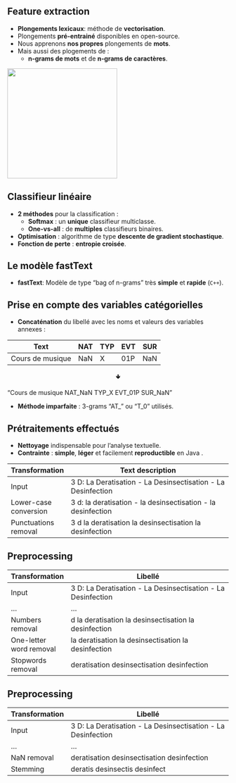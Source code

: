 
## Feature extraction

- [**Plongements lexicaux**]{.orange}: méthode de [**vectorisation**]{.blue2}.
- Plongements [**pré-entrainé**]{.orange} disponibles en open-source.
- Nous apprenons [**nos propres**]{.orange} plongements de [**mots**]{.blue2}.
- Mais aussi des plogements de :
  - [**n-grams de mots**]{.blue2} et de [**n-grams de caractères**]{.blue2}.

![](img/n-grams_eng.png){height="250" fig-align="center"}

## Classifieur linéaire

- [**2 méthodes**]{.orange} pour la classification : 
  - [**Softmax**]{.blue2} : un [**unique**]{.green2} classifieur multiclasse.
  - [**One-vs-all**]{.blue2} : de [**multiples**]{.green2} classifieurs binaires.
- [**Optimisation**]{.orange} : algorithme de type [**descente de gradient stochastique**]{.blue2}.
- [**Fonction de perte**]{.orange} : [**entropie croisée**]{.blue2}.

## Le modèle fastText {background-image="img/diag-fasttext.png" background-size="95%" background-position="50% 75%"} 

- [**fastText**]{.orange}: Modèle de type "bag of n-grams" très [**simple**]{.blue2} et [**rapide**]{.blue2} (`C++`).


## Prise en compte des variables catégorielles

- [**Concaténation**]{.orange} du libellé avec les noms et valeurs des variables annexes :

Text | NAT | TYP | EVT | SUR | 
--------|-----|-----|-----|-----|
Cours de musique | NaN | X | 01P |NaN

<center>
&#129155;
</center>

"Cours de musique [NAT]{.green2}\_[NaN]{.blue2} [TYP]{.green2}\_[X]{.blue2} [EVT]{.green2}\_[01P]{.blue2} [SUR]{.green2}\_[NaN]{.blue2}"

- [**Méthode imparfaite**]{.orange} : 3-grams "AT_" ou "T_0" utilisés.

## Prétraitements effectués

-  [**Nettoyage**]{.orange} indispensable pour l'analyse textuelle.
- [**Contrainte**]{.orange} : [**simple**]{.blue2}, [**léger**]{.blue2} et facilement [**reproductible**]{.blue2} en Java <i class='fab fa-java' style='font-size:36px'></i>.

Transformation | Text description |
--|-------------|
Input | 3 D: La Deratisation - La Desinsectisation - La Desinfection |
Lower-case conversion | 3 d: la deratisation - la desinsectisation - la desinfection |
Punctuations removal | 3 d la deratisation la desinsectisation la desinfection |

## Preprocessing

Transformation | Libellé |
--|-------------|
Input | 3 D: La Deratisation - La Desinsectisation - La Desinfection |
... | ... |
Numbers removal | d la deratisation la desinsectisation la desinfection |
One-letter word removal | la deratisation la desinsectisation la desinfection |
Stopwords removal | deratisation desinsectisation desinfection |

## Preprocessing

Transformation | Libellé |
--|-------------|
Input | 3 D: La Deratisation - La Desinsectisation - La Desinfection |
... | ... |
NaN removal | deratisation desinsectisation desinfection |
Stemming | deratis desinsectis desinfect |
